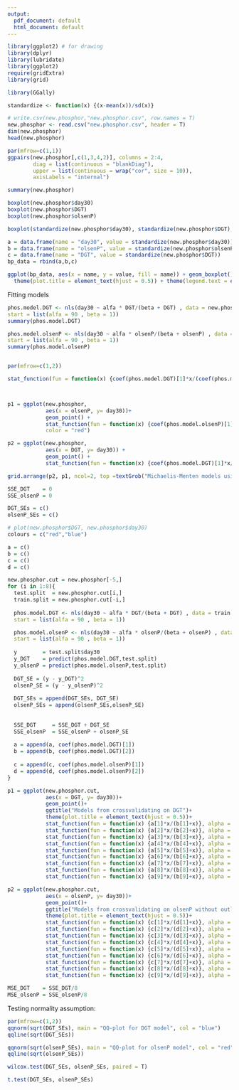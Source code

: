 ---
output:
  pdf_document: default
  html_document: default
---

```{r}
library(ggplot2) # for drawing
library(dplyr)
library(lubridate)
library(ggplot2)
require(gridExtra)
library(grid)

library(GGally)

standardize <- function(x) {(x-mean(x))/sd(x)}
```



```{r}
# write.csv(new.phosphor,"new.phosphor.csv", row.names = T)
new.phosphor <- read.csv("new.phosphor.csv", header = T)
dim(new.phosphor)
head(new.phosphor)

par(mfrow=c(1,1))
ggpairs(new.phosphor[,c(1,3,4,2)], columns = 2:4,
        diag = list(continuous = "blankDiag"),
        upper = list(continuous = wrap("cor", size = 10)),
        axisLabels = "internal")

summary(new.phosphor)

boxplot(new.phosphor$day30)
boxplot(new.phosphor$DGT)
boxplot(new.phosphor$olsenP)

boxplot(standardize(new.phosphor$day30), standardize(new.phosphor$DGT), standardize(new.phosphor$olsenP))

a = data.frame(name = "day30", value = standardize(new.phosphor$day30))
b = data.frame(name = "olsenP", value = standardize(new.phosphor$olsenP))
c = data.frame(name = "DGT", value = standardize(new.phosphor$DGT))
bp_data = rbind(a,b,c)

ggplot(bp_data, aes(x = name, y = value, fill = name)) + geom_boxplot() +ggtitle("Standardized data") +
  theme(plot.title = element_text(hjust = 0.5)) + theme(legend.text = element_text(size=15))+theme(legend.position = "left") +theme(legend.key.size = unit(1, 'cm'))

```


Fitting models
```{r}

phos.model.DGT <- nls(day30 ~ alfa * DGT/(beta + DGT) , data = new.phosphor,
start = list(alfa = 90 , beta = 1))
summary(phos.model.DGT)

phos.model.olsenP <- nls(day30 ~ alfa * olsenP/(beta + olsenP) , data = new.phosphor,
start = list(alfa = 90 , beta = 1))
summary(phos.model.olsenP)


par(mfrow=c(1,2))

stat_function(fun = function(x) {coef(phos.model.DGT)[1]*x/(coef(phos.model.DGT)[2]+x)}, alpha = 0.3, color = "blue")



p1 = ggplot(new.phosphor, 
            aes(x = olsenP, y= day30))+ 
            geom_point() +
            stat_function(fun = function(x) {coef(phos.model.olsenP)[1]*x/(coef(phos.model.olsenP)[2]+x)},
            color = "red")

p2 = ggplot(new.phosphor, 
            aes(x = DGT, y= day30)) + 
            geom_point() +
            stat_function(fun = function(x) {coef(phos.model.DGT)[1]*x/(coef(phos.model.DGT)[2]+x)}, color = "blue")

grid.arrange(p2, p1, ncol=2, top =textGrob("Michaelis-Menten models using DGT or olsenP",gp=gpar(fontsize=16,font=3)))

```

```{r}
SSE_DGT    = 0
SSE_olsenP = 0

DGT_SEs = c()
olsenP_SEs = c()

# plot(new.phosphor$DGT, new.phosphor$day30)
colours = c("red","blue")

a = c()
b = c()
c = c()
d = c()

new.phosphor.cut = new.phosphor[-5,]
for (i in 1:8){
  test.split  = new.phosphor.cut[i,]
  train.split = new.phosphor.cut[-i,]
  
  phos.model.DGT <- nls(day30 ~ alfa * DGT/(beta + DGT) , data = train.split,
  start = list(alfa = 90 , beta = 1))

  phos.model.olsenP <- nls(day30 ~ alfa * olsenP/(beta + olsenP) , data = train.split,
  start = list(alfa = 90 , beta = 1))
  
  y        = test.split$day30
  y_DGT    = predict(phos.model.DGT,test.split)
  y_olsenP = predict(phos.model.olsenP,test.split)
  
  DGT_SE = (y - y_DGT)^2
  olsenP_SE = (y - y_olsenP)^2
  
  DGT_SEs = append(DGT_SEs, DGT_SE)
  olsenP_SEs = append(olsenP_SEs,olsenP_SE)
  
  
  SSE_DGT     = SSE_DGT + DGT_SE 
  SSE_olsenP  = SSE_olsenP + olsenP_SE
  
  a = append(a, coef(phos.model.DGT)[1])
  b = append(b, coef(phos.model.DGT)[2])
  
  c = append(c, coef(phos.model.olsenP)[1])
  d = append(d, coef(phos.model.olsenP)[2])
}

p1 = ggplot(new.phosphor.cut, 
            aes(x = DGT, y= day30))+ 
            geom_point()+
            ggtitle("Models from crossvalidating on DGT")+
            theme(plot.title = element_text(hjust = 0.5))+
            stat_function(fun = function(x) {a[1]*x/(b[1]+x)}, alpha = 0.3, color = "blue")+ 
            stat_function(fun = function(x) {a[2]*x/(b[2]+x)}, alpha = 0.3, color = "blue")+
            stat_function(fun = function(x) {a[3]*x/(b[3]+x)}, alpha = 0.3, color = "blue")+
            stat_function(fun = function(x) {a[4]*x/(b[4]+x)}, alpha = 0.3, color = "blue")+
            stat_function(fun = function(x) {a[5]*x/(b[5]+x)}, alpha = 0.3, color = "blue")+
            stat_function(fun = function(x) {a[6]*x/(b[6]+x)}, alpha = 0.3, color = "blue")+
            stat_function(fun = function(x) {a[7]*x/(b[7]+x)}, alpha = 0.3, color = "blue")+
            stat_function(fun = function(x) {a[8]*x/(b[8]+x)}, alpha = 0.3, color = "blue")+
            stat_function(fun = function(x) {a[9]*x/(b[9]+x)}, alpha = 0.3, color = "blue")

p2 = ggplot(new.phosphor.cut, 
            aes(x = olsenP, y= day30))+ 
            geom_point()+ 
            ggtitle("Models from crossvalidating on olsenP without outlier")+
            theme(plot.title = element_text(hjust = 0.5))+
            stat_function(fun = function(x) {c[1]*x/(d[1]+x)}, alpha = 0.3, color = "red")+ 
            stat_function(fun = function(x) {c[2]*x/(d[2]+x)}, alpha = 0.3, color = "red")+
            stat_function(fun = function(x) {c[3]*x/(d[3]+x)}, alpha = 0.3, color = "red")+
            stat_function(fun = function(x) {c[4]*x/(d[4]+x)}, alpha = 0.3, color = "red")+
            stat_function(fun = function(x) {c[5]*x/(d[5]+x)}, alpha = 0.3, color = "red")+
            stat_function(fun = function(x) {c[6]*x/(d[6]+x)}, alpha = 0.3, color = "red")+
            stat_function(fun = function(x) {c[7]*x/(d[7]+x)}, alpha = 0.3, color = "red")+
            stat_function(fun = function(x) {c[8]*x/(d[8]+x)}, alpha = 0.3, color = "red")+
            stat_function(fun = function(x) {c[9]*x/(d[9]+x)}, alpha = 0.3, color = "red")

MSE_DGT    = SSE_DGT/8
MSE_olsenP = SSE_olsenP/8
```

Testing normality assumption:
```{r}
par(mfrow=c(1,2))
qqnorm(sqrt(DGT_SEs), main = "QQ-plot for DGT model", col = "blue")
qqline(sqrt(DGT_SEs))

qqnorm(sqrt(olsenP_SEs), main = "QQ-plot for olsenP model", col = "red")
qqline(sqrt(olsenP_SEs))
```



```{r}
wilcox.test(DGT_SEs, olsenP_SEs, paired = T)

t.test(DGT_SEs, olsenP_SEs)
```


